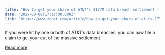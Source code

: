 ```yaml
---
title: "How to get your share of AT&T's $177M data breach settlement - secure that $7,500 payout ASAP"
date: "2025-08-08T17:10:00.000Z"
link: "https://www.zdnet.com/article/how-to-get-your-share-of-at-ts-177m-data-breach-settlement-secure-that-7500-payout-asap/"
---
```


If you were hit by one or both of AT&T's data breaches, you can now file a claim to get your cut of the massive settlement.

[Read more](https://www.zdnet.com/article/how-to-get-your-share-of-at-ts-177m-data-breach-settlement-secure-that-7500-payout-asap/)
